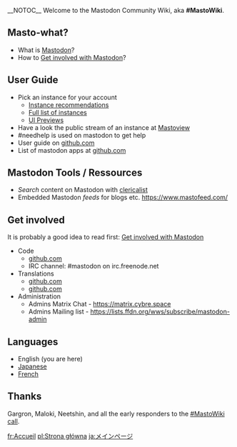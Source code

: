 __NOTOC__<!-- Hide Table-Of-Content -->
Welcome to the Mastodon Community Wiki, aka '''<nowiki>#MastoWiki</nowiki>'''.

== Masto-what? ==
* What is [[Mastodon]]?
* How to [[Get involved with Mastodon]]?

== User Guide ==
* Pick an instance for your account
** [https://instances.mastodon.xyz/ Instance recommendations]
** [https://instances.mastodon.xyz/list Full list of instances]
** [[UI_previews|UI Previews]]
* Have a look the public stream of an instance at [http://www.unmung.com/mastoview Mastoview]
* #needhelp is used on mastodon to get help
* User guide on [https://github.com/tootsuite/documentation/blob/master/Using-Mastodon/User-guide.md github.com]
* List of mastodon apps at [https://github.com/tootsuite/documentation/blob/master/Using-Mastodon/Apps.md github.com]

== Mastodon Tools / Ressources ==
* ''Search'' content on Mastodon with [https://cler.ical.ist/ clericalist]
* Embedded Mastodon ''feeds'' for blogs etc. https://www.mastofeed.com/

== Get involved ==
It is probably a good idea to read first: [[Get involved with Mastodon]]
* Code
** [https://github.com/tootsuite/mastodon/blob/master/CONTRIBUTING.md github.com]
** IRC channel: #mastodon on irc.freenode.net
* Translations
** [https://github.com/tootsuite/mastodon/tree/master/config/locales github.com]
** [https://github.com/tootsuite/mastodon/tree/master/app/assets/javascripts/components/locales github.com]
* Administration
** Admins Matrix Chat - https://matrix.cybre.space
** Admins Mailing list - https://lists.ffdn.org/wws/subscribe/mastodon-admin

== Languages ==
* English (you are here)
* [https://ja.mstdn.wiki Japanese]
* [https://fr.mstdn.wiki/Accueil French]

== Thanks ==
Gargron, Maloki, Neetshin, and all the early responders to the [https://mastodon.social/@maloki/4231241 <nowiki>#MastoWiki</nowiki> call].

[[fr:Accueil]]
[[pl:Strona główna]]
[[ja:メインページ]]